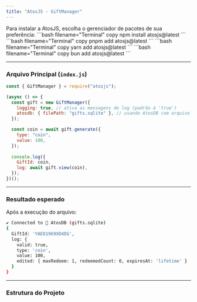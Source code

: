 ```yaml
---
title: "AtosJS - GiftManager"
---
```



<Steps>

<Callout type="info">
Para instalar a AtosJS, escolha o gerenciador de pacotes de sua preferência:
<Tabs items={['npm', 'pnpm', 'yarn', 'bun']}>
  <Tabs.Tab>
    ```bash filename="Terminal" copy
    npm install atosjs@latest
    ```
  </Tabs.Tab>
  <Tabs.Tab>
    ```bash filename="Terminal" copy
    pnpm add atosjs@latest
    ```
  </Tabs.Tab>
  <Tabs.Tab>
    ```bash filename="Terminal" copy
    yarn add atosjs@latest
    ```
  </Tabs.Tab>
  <Tabs.Tab>
    ```bash filename="Terminal" copy
    bun add atosjs@latest
    ```
  </Tabs.Tab>
</Tabs>
</Callout>

---

### Arquivo Principal (`index.js`)

```javascript filename="index.js" showLineNumbers copy
const { GiftManager } = require("atosjs");

(async () => {
  const gift = new GiftManager({
    logging: true, // ativa as mensagens de log (padrão é 'true')
    atosdb: { filePath: "gifts.sqlite" }, // usando AtosDB com arquivo personalizado
  });

  const coin = await gift.generate({
    type: "coin",
    value: 100,
  });
  
  console.log({
    GiftId: coin,
    log: await gift.view(coin),
  });
})();
```

---

### Resultado esperado

Após a execução do arquivo:

```bash filename="Terminal"
✔ Connected to 🚀 AtosDB (gifts.sqlite)                                                                                                            2:19:32 AM
{
  GiftId: 'YAE81969XD4DG',
  log: {
    valid: true,
    type: 'coin',
    value: 100,
    edited: { maxRedeem: 1, redeemedCount: 0, expiresAt: 'lifetime' }
  }
}
```

---

### Estrutura do Projeto

<FileTree>
  <FileTree.Folder name="example-project" defaultOpen>
    <FileTree.File name="index.js" />
    <FileTree.File name="gifts.sqlite" />
    <FileTree.File name="package.json" />
  </FileTree.Folder>
</FileTree>

</Steps>